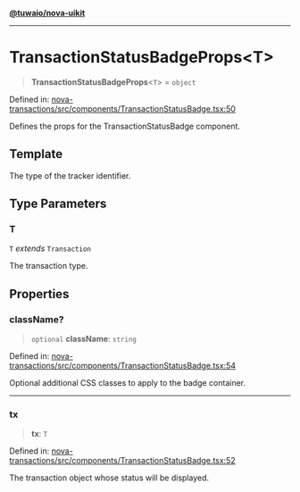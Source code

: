 [**@tuwaio/nova-uikit**](../../../README.md)

***

# TransactionStatusBadgeProps\<T\>

> **TransactionStatusBadgeProps**\<`T`\> = `object`

Defined in: [nova-transactions/src/components/TransactionStatusBadge.tsx:50](https://github.com/TuwaIO/nova-uikit/blob/97a37bea904afcd7900be41cc78c4142fd6ca33d/packages/nova-transactions/src/components/TransactionStatusBadge.tsx#L50)

Defines the props for the TransactionStatusBadge component.

## Template

The type of the tracker identifier.

## Type Parameters

### T

`T` *extends* `Transaction`

The transaction type.

## Properties

### className?

> `optional` **className**: `string`

Defined in: [nova-transactions/src/components/TransactionStatusBadge.tsx:54](https://github.com/TuwaIO/nova-uikit/blob/97a37bea904afcd7900be41cc78c4142fd6ca33d/packages/nova-transactions/src/components/TransactionStatusBadge.tsx#L54)

Optional additional CSS classes to apply to the badge container.

***

### tx

> **tx**: `T`

Defined in: [nova-transactions/src/components/TransactionStatusBadge.tsx:52](https://github.com/TuwaIO/nova-uikit/blob/97a37bea904afcd7900be41cc78c4142fd6ca33d/packages/nova-transactions/src/components/TransactionStatusBadge.tsx#L52)

The transaction object whose status will be displayed.

